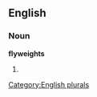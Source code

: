 ==English==

===Noun===
'''flyweights'''

# {{plural of|[[flyweight]]}}

[[Category:English plurals]]